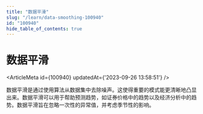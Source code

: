 ```yaml
---
title: "数据平滑"
slug: "/learn/data-smoothing-100940"
id: "100940"
hide_table_of_contents: true
---
```



# 数据平滑

<ArticleMeta id={100940} updatedAt={'2023-09-26 13:58:51'} />
<div className='border-solid border-b border-t-0 my-4 border-[var(--ifm-color-gray-300)]' />

数据平滑是通过使用算法从数据集中去除噪声。这使得重要的模式能更清晰地凸显出来。数据平滑可以用于帮助预测趋势，如证券价格中的趋势以及经济分析中的趋势。数据平滑旨在忽略一次性的异常值，并考虑季节性的影响。
